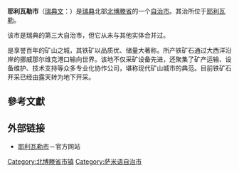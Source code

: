 {{Infobox Kommun
|fullname=Gällivare kommun
|coatofarms=[[Image:Gällivare_vapen.svg|100px]]<br><small>[[Coat_of_arms|Coat of arms]]</small>
|county=[[北博滕省|北博滕省]]
|province=[[拉普兰_(瑞典)|拉普兰]]
|capital=[[耶利瓦勒|耶利瓦勒]]
|map=[[Image:Gällivare_Municipality_in_Norrbotten_County.png|200px]] <!-- Another map is Gällivare Municipality.png -->
|arearank=第3名
|area=16,950.53<ref name="area">[http://www.scb.se/statistik/MI/MI0802/2008A02/mi0802tab3_2008_eng.xls 瑞典统计局 as of January 1, 2008]</ref>
|arealand=15,825.22<ref name="area"/>
|populationrank=第127名
|population=18,860<ref>[http://www.scb.se/Pages/TableAndChart____228182.aspx 瑞典统计局 as of December 31, 2007]</ref>
|densityrank=第279名
|populationdensity=1.19
|code=2523<ref>[http://www.scb.se/Grupp/regionalt/rg0101/kommunlankod.xls 瑞典统计局]</ref>
|website=[http://www.gellivare.se/default____3.aspx www.gellivare.se]
|footnotes=
}}
<!-- 檔案不存在 [[Image:samachch.jpg|thumb]]教堂。]] ，可從英文維基百科取得 -->
'''耶利瓦勒市'''（[[瑞典文|瑞典文]]：{{lang|sv|''Gällivare kommun''}}）是[[瑞典|瑞典]]北部[[北博滕省|北博滕省]]的一个[[瑞典自治市|自治市]]。其治所位于[[耶利瓦勒|耶利瓦勒]]。

该市是瑞典的第三大自治市，但它从未与其他实体合并过。

是享誉百年的矿山之城，其铁矿以品质优、储量大著称。所产铁矿石通过大西洋沿岸的挪威那尔维克港口输向世界。该地不仅采矿设备先进，还聚集了矿产运输、设备维护、技术支持等众多专业化协作公司，堪称现代矿山城市的典范。目前铁矿石开采已经由露天转为地下开采。

== 參考文獻 ==

{{reflist}}

==外部链接==
*[https://web.archive.org/web/20081206035428/http://www.gellivare.se/default____3.aspx 耶利瓦勒市]－官方网站 {{sv icon}}
{{Commonscat|Gällivare|Gällivare Municipality}}

{{Norrbotten County}}

[[Category:北博滕省市镇|Category:北博滕省市镇]]
[[Category:萨米语自治市|Category:萨米语自治市]]